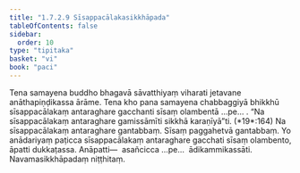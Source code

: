 ```yaml
---
title: "1.7.2.9 Sīsappacālakasikkhāpada"
tableOfContents: false
sidebar:
  order: 10
type: "tipitaka"
basket: "vi"
book: "paci"
---
```



<DynamicBreadcrumb />

<Division number="594" book="paci" bookNo="2" page="246">

<Paragraph number="1775" book="paci">
Tena samayena buddho bhagavā sāvatthiyaṃ viharati jetavane anāthapiṇḍikassa ārāme. Tena kho pana samayena chabbaggiyā bhikkhū sīsappacālakaṃ antaraghare gacchanti sīsaṃ olambentā …pe… .
</Paragraph>

<Paragraph number="1776" book="paci">
<Emphasis>“Na sīsappacālakaṃ antaraghare gamissāmīti sikkhā karaṇīyā”</Emphasis>ti. (*19*:<Emphasis>164</Emphasis>)
</Paragraph>

<Paragraph number="1777" book="paci">
Na sīsappacālakaṃ antaraghare gantabbaṃ. Sīsaṃ paggahetvā gantabbaṃ. Yo anādariyaṃ paṭicca sīsappacālakaṃ antaraghare gacchati sīsaṃ olambento, āpatti dukkaṭassa.
</Paragraph>

<Paragraph number="1778" book="paci">
Anāpatti—  asañcicca …pe…  ādikammikassāti.

</Paragraph>
</Division>

<Paragraph number="1779" type="center" book="paci">
Navamasikkhāpadaṃ niṭṭhitaṃ.
</Paragraph>